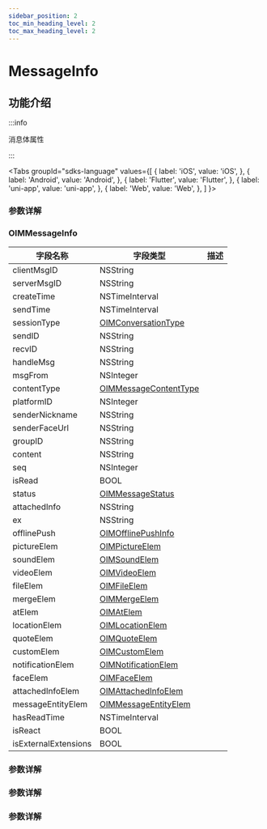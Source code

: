 ```yaml
---
sidebar_position: 2
toc_min_heading_level: 2
toc_max_heading_level: 2
---
```


# MessageInfo

## 功能介绍

:::info

消息体属性

:::

<Tabs
groupId="sdks-language"
values={[
{ label: 'iOS', value: 'iOS', },
{ label: 'Android', value: 'Android', },
{ label: 'Flutter', value: 'Flutter', },
{ label: 'uni-app', value: 'uni-app', },
{ label: 'Web', value: 'Web', },
]
}>

<TabItem value="Flutter">

### 参数详解

</TabItem>

<TabItem value="iOS">

### OIMMessageInfo

| 字段名称             | 字段类型                                                              | 描述 |
| -------------------- | --------------------------------------------------------------------- | ---- |
| clientMsgID          | NSString                                                              |      |
| serverMsgID          | NSString                                                              |      |
| createTime           | NSTimeInterval                                                        |      |
| sendTime             | NSTimeInterval                                                        |      |
| sessionType          | [OIMConversationType](docs/sdks/Enum/ConversationType.mdx)            |      |
| sendID               | NSString                                                              |      |
| recvID               | NSString                                                              |      |
| handleMsg            | NSString                                                              |      |
| msgFrom              | NSInteger                                                             |      |
| contentType          | [OIMMessageContentType](docs/sdks/Enum/MessageContentType.mdx)        |      |
| platformID           | NSInteger                                                             |      |
| senderNickname       | NSString                                                              |      |
| senderFaceUrl        | NSString                                                              |      |
| groupID              | NSString                                                              |      |
| content              | NSString                                                              |      |
| seq                  | NSInteger                                                             |      |
| isRead               | BOOL                                                                  |      |
| status               | [OIMMessageStatus](docs/sdks/Enum/MessageStatus.mdx)                  |      |
| attachedInfo         | NSString                                                              |      |
| ex                   | NSString                                                              |      |
| offlinePush          | [OIMOfflinePushInfo](docs/sdks/Class/Message/NotificationElem.mdx)    |      |
| pictureElem          | [OIMPictureElem](docs/sdks/Class/Message/PictureElem.mdx)             |      |
| soundElem            | [OIMSoundElem](docs/sdks/Class/Message/SoundElem.mdx)                 |      |
| videoElem            | [OIMVideoElem](docs/sdks/Class/Message/VideoElem.mdx)                 |      |
| fileElem             | [OIMFileElem](docs/sdks/Class/Message/FileElem.mdx)                   |      |
| mergeElem            | [OIMMergeElem](docs/sdks/Class/Message/MergeElem.mdx)                 |      |
| atElem               | [OIMAtElem](docs/sdks/Class/Message/AtElem.mdx)                       |      |
| locationElem         | [OIMLocationElem](docs/sdks/Class/Message/KeyValues.mdx)              |      |
| quoteElem            | [OIMQuoteElem](docs/sdks/Class/Message/QuoteElem.mdx)                 |      |
| customElem           | [OIMCustomElem](docs/sdks/Class/Message/CustomElem.mdx)               |      |
| notificationElem     | [OIMNotificationElem](docs/sdks/Class/Message/NotificationElem.mdx)   |      |
| faceElem             | [OIMFaceElem](docs/sdks/Class/Message/FaceElem.mdx)                   |      |
| attachedInfoElem     | [OIMAttachedInfoElem](docs/sdks/Class/Message/AttachedInfoElem.mdx)   |      |
| messageEntityElem    | [OIMMessageEntityElem](docs/sdks/Class/Message/MessageEntityElem.mdx) |      |
| hasReadTime          | NSTimeInterval                                                        |      |
| isReact              | BOOL                                                                  |      |
| isExternalExtensions | BOOL                                                                  |      |

</TabItem>

<TabItem value="Android">

### 参数详解

</TabItem>

<TabItem value="Web">

### 参数详解

</TabItem>

<TabItem value="uni-app">

### 参数详解

</TabItem>

</Tabs>
